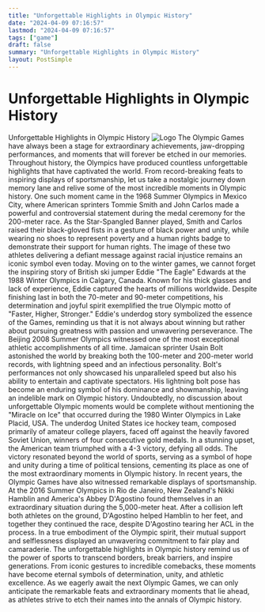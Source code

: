 ```yaml
---
title: "Unforgettable Highlights in Olympic History"
date: "2024-04-09 07:16:57"
lastmod: "2024-04-09 07:16:57"
tags: ["game"]
draft: false
summary: "Unforgettable Highlights in Olympic History"
layout: PostSimple
---
```

# Unforgettable Highlights in Olympic History
Unforgettable Highlights in Olympic History
<img alt="Logo" src="https://cdn.seniorsselection.com/src_image/e3986f3352901042172a858ac1f4e9a5.webp"/>
The Olympic Games have always been a stage for extraordinary achievements, jaw-dropping performances, and moments that will forever be etched in our memories. Throughout history, the Olympics have produced countless unforgettable highlights that have captivated the world. From record-breaking feats to inspiring displays of sportsmanship, let us take a nostalgic journey down memory lane and relive some of the most incredible moments in Olympic history.
One such moment came in the 1968 Summer Olympics in Mexico City, where American sprinters Tommie Smith and John Carlos made a powerful and controversial statement during the medal ceremony for the 200-meter race. As the Star-Spangled Banner played, Smith and Carlos raised their black-gloved fists in a gesture of black power and unity, while wearing no shoes to represent poverty and a human rights badge to demonstrate their support for human rights. The image of these two athletes delivering a defiant message against racial injustice remains an iconic symbol even today.
Moving on to the winter games, we cannot forget the inspiring story of British ski jumper Eddie "The Eagle" Edwards at the 1988 Winter Olympics in Calgary, Canada. Known for his thick glasses and lack of experience, Eddie captured the hearts of millions worldwide. Despite finishing last in both the 70-meter and 90-meter competitions, his determination and joyful spirit exemplified the true Olympic motto of "Faster, Higher, Stronger." Eddie's underdog story symbolized the essence of the Games, reminding us that it is not always about winning but rather about pursuing greatness with passion and unwavering perseverance.
The Beijing 2008 Summer Olympics witnessed one of the most exceptional athletic accomplishments of all time. Jamaican sprinter Usain Bolt astonished the world by breaking both the 100-meter and 200-meter world records, with lightning speed and an infectious personality. Bolt's performances not only showcased his unparalleled speed but also his ability to entertain and captivate spectators. His lightning bolt pose has become an enduring symbol of his dominance and showmanship, leaving an indelible mark on Olympic history.
Undoubtedly, no discussion about unforgettable Olympic moments would be complete without mentioning the "Miracle on Ice" that occurred during the 1980 Winter Olympics in Lake Placid, USA. The underdog United States ice hockey team, composed primarily of amateur college players, faced off against the heavily favored Soviet Union, winners of four consecutive gold medals. In a stunning upset, the American team triumphed with a 4-3 victory, defying all odds. The victory resonated beyond the world of sports, serving as a symbol of hope and unity during a time of political tensions, cementing its place as one of the most extraordinary moments in Olympic history.
In recent years, the Olympic Games have also witnessed remarkable displays of sportsmanship. At the 2016 Summer Olympics in Rio de Janeiro, New Zealand's Nikki Hamblin and America's Abbey D'Agostino found themselves in an extraordinary situation during the 5,000-meter heat. After a collision left both athletes on the ground, D'Agostino helped Hamblin to her feet, and together they continued the race, despite D'Agostino tearing her ACL in the process. In a true embodiment of the Olympic spirit, their mutual support and selflessness displayed an unwavering commitment to fair play and camaraderie.
The unforgettable highlights in Olympic history remind us of the power of sports to transcend borders, break barriers, and inspire generations. From iconic gestures to incredible comebacks, these moments have become eternal symbols of determination, unity, and athletic excellence. As we eagerly await the next Olympic Games, we can only anticipate the remarkable feats and extraordinary moments that lie ahead, as athletes strive to etch their names into the annals of Olympic history.
        